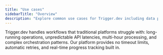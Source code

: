 ```yaml
---
title: "Use cases"
sidebarTitle: "Overview"
description: "Explore common use cases for Trigger.dev including data processing, media workflows, marketing automation, and AI generation"
---
```



Trigger.dev handles workflows that traditional platforms struggle with: long-running operations, unpredictable API latencies, multi-hour processing, and complex orchestration patterns. Our platform provides no timeout limits, automatic retries, and real-time progress tracking built in.

<UseCasesCards />
